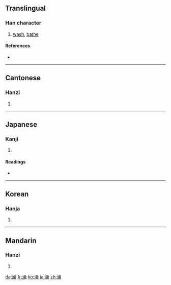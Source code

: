 ==Translingual==

===Han character===
{{Han char|rn=85|rad=水|as=13|sn=16|four=3619<sub>4</sub>|canj=水口口木 (ERRD)}}

# [[wash]], [[bathe]]

====References====
* {{Han ref|kx=0652.400|dkj=18379|dj=1062.290|hdz=31756.050|uh=6FA1|ud=28577|bh=BEFE|bd=48894}}

----

==Cantonese==

===Hanzi===
{{yue-hanzi|jyut=|y=jou2}}

# {{defn|Cantonese}}

----

==Japanese==

===Kanji===
{{ja-kanji|grade=|rs=水13}}

# {{defn|Japanese}}

====Readings====
* {{ja-readings|on=[[そう]] (sō)|kun=[[あらう]] (arau)}}

----

==Korean==

===Hanja===
{{ko-hanja|hangeul=조|eumhun=|rv=jo|mr=cho|y=co}}

# {{defn|Korean}}

----

==Mandarin==

===Hanzi===
{{cmn-hanzi|pin=[[cāo]] ([[cao1]]), [[zǎo]] ([[zao3]])|wg=ts'ao<sup>1</sup>, tsao<sup>3</sup>}}

# {{defn|Mandarin}}

[[da:澡]]
[[fr:澡]]
[[ko:澡]]
[[ja:澡]]
[[zh:澡]]